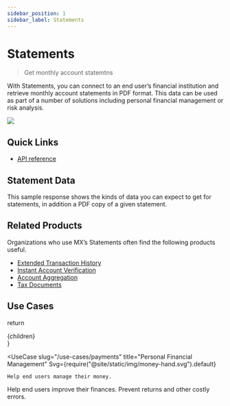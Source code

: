 ```yaml
---
sidebar_position: 1
sidebar_label: Statements
---
```




# Statements

> Get monthly account statemtns

With Statements, you can connect to an end user’s financial institution and retrieve monthly account statements in PDF format. This data can be used as part of a number of solutions including personal financial management or risk analysis.

<img src={Diagram} />

## Quick Links

* [API reference](xxx)

## Statement Data

This sample response shows the kinds of data you can expect to get for statements, in addition  a PDF copy of a given statement.

<ReadStatementResponse />

## Related Products

Organizations who use MX’s Statements often find the following products useful.

* [Extended Transaction History](xxx)
* [Instant Account Verification](xxx)
* [Account Aggregation](xxx)
* [Tax Documents](xxx)

## Use Cases

  return <div className="mt-6 mb-[60px] grid grid-cols-2 auto-rows-max gap-6">{children}</div>
}

<UseCaseSection>

  <UseCase
    slug="/use-cases/payments"
    title="Personal Financial Management"
    Svg={require("@site/static/img/money-hand.svg").default}
  >
    Help end users manage their money.
  </UseCase>
  <UseCase
    slug="/use-cases/payments"
    title="Financial Wellness"
    Svg={require("@site/static/img/money-hand.svg").default}
  >
    Help end users improve their finances.
  </UseCase>
  <UseCase
    slug="/use-cases/payments"
    title="Risk Reduction"
    Svg={require("@site/static/img/magnifying-glass.svg").default}
  >
    Prevent returns and other costly errors.
  </UseCase>

</UseCaseSection>

